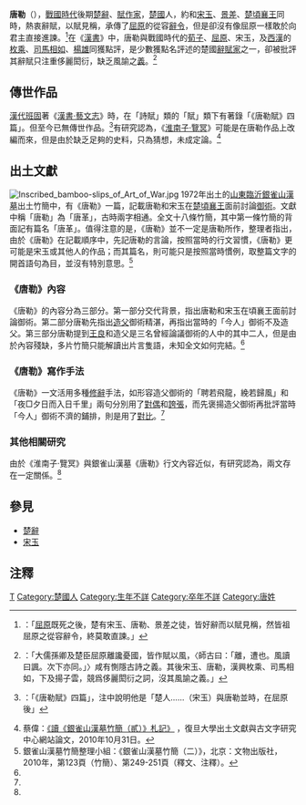 {{先秦人物信息框
|名称=唐勒
|图像=
|图说=
|别称=
|姓=唐
|氏=
|名=勒
|字=
|別名=革
|别字=
|谥號=
|時代=[[戰國|戰國]]後期
|國家=[[楚國|楚國]]
|身份=辭賦作家
|官位=
|爵位=
|出生日期=
|出生地点=
|逝世日期=
|逝世地点=
|在位年代=
|父=
|母=
|正妻=
|妾=
|夫=
|子女=
|太子=
|都城=
|居所=楚國
|墓葬=
|著作=《唐勒賦》四篇（已佚）
}}
'''唐勒'''（{{bd|？||？||catIdx=T唐}}），[[戰國時代|戰國時代]]後期[[楚辭|楚辭]]、[[賦|賦]][[作家|作家]]，[[楚國|楚國]]人，約和[[宋玉|宋玉]]、[[景差|景差]]、[[楚頃襄王|楚頃襄王]]同時，熱衷辭賦，以賦見稱，承傳了[[屈原|屈原]]的從容[[辭令|辭令]]，但是卻沒有像屈原一樣敢於向君主直接進諫。<ref>{{Wikisource history|史記|084|屈原列傳}}：「[[屈原|屈原]]既死之後，楚有宋玉、唐勒、景差之徒，皆好辭而以賦見稱，然皆祖屈原之從容辭令，終莫敢直諫。」</ref>在《[[漢書|漢書]]》中，唐勒與戰國時代的[[荀子|荀子]]、[[屈原|屈原]]、宋玉，及[[西漢|西漢]]的[[枚乘|枚乘]]、[[司馬相如|司馬相如]]、[[楊雄|楊雄]]同獲點評，是少數獲點名評述的楚國[[辭賦家|辭賦家]]之一，卻被批評其辭賦只注重侈麗閎衍，缺乏風諭之[[義|義]]。<ref>{{Wikisource history|漢書|030|藝文志}}：「大儒孫卿及楚臣屈原離讒憂國，皆作賦以風，〈師古曰：「離，遭也。風讀曰諷。次下亦同。」〉咸有惻隱古詩之義。其後宋玉、唐勒，漢興枚乘、司馬相如，下及揚子雲，競爲侈麗閎衍之詞，沒其風諭之義。」</ref>

==傳世作品==
[[漢代|漢代]][[班固|班固]]著《[[漢書·藝文志|漢書·藝文志]]》時，在「詩賦」類的「賦」類下有著錄「《唐勒賦》四篇」。但至今已無傳世作品。<ref>{{Wikisource history|漢書|030|藝文志}}：「《唐勒賦》四篇」，注中說明他是「楚人……（宋玉）與唐勒並時，在屈原後」</ref>有研究認為，《[[淮南子|淮南子·覽冥]]》可能是在唐勒作品上改編而來，但是由於缺乏足夠的史料，只為猜想，未成定論。<ref name="#1">蔡偉：[http://www.gwz.fudan.edu.cn/SrcShow.asp?Src_ID=1296 《讀《銀雀山漢墓竹簡（貳）》札記》] {{Wayback|url=http://www.gwz.fudan.edu.cn/SrcShow.asp?Src_ID=1296 |date=20150505055343 }}，復旦大學出土文獻與古文字研究中心網站論文，2010年10月31日。</ref>

==出土文獻==
[[File:Inscribed_bamboo-slips_of_Art_of_War.jpg|thumb]]
1972年出土的[[山東|山東]][[臨沂|臨沂]][[銀雀山漢墓|銀雀山漢墓]]出土竹簡中，有《唐勒》一篇，記載唐勒和宋玉在[[楚頃襄王|楚頃襄王]]面前討論[[六藝|御術]]。文獻中稱「唐勒」為「唐革」，古時兩字相通。全文十八條竹簡，其中第一條竹簡的背面記有篇名「唐革」。值得注意的是，《唐勒》並不一定是唐勒所作，整理者指出，由於《唐勒》在記載順序中，先記唐勒的言論，按照當時的行文習慣，《唐勒》更可能是宋玉或其他人的作品；而其篇名，則可能只是按照當時慣例，取整篇文字的開首語句為目，並沒有特別意思。<ref name="#2">銀雀山漢墓竹簡整理小組：《銀雀山漢墓竹簡（二）》，北京：文物出版社，2010年，第123頁（竹簡）、第249-251頁（釋文、注釋）。</ref>
===《唐勒》內容===
《唐勒》的內容分為三部分。第一部分交代背景，指出唐勒和宋玉在頃襄王面前討論御術。第二部分唐勒先指出[[造父|造父]]御術精湛，再指出當時的「今人」御術不及造父。第三部分唐勒提到[[王良|王良]]和造父是三名曾經論議御術的人中的其中二人，但是由於內容殘缺，多片竹簡只能解讀出片言隻語，未知全文如何完結。<ref name="#2"/>
===《唐勒》寫作手法===
《唐勒》一文活用多種[[修辭|修辭]]手法，如形容造父御術的「聘若飛龍，絻若歸風」和「夜□夕日而入日千里」兩句分別用了[[對偶|對偶]]和[[誇張|誇張]]，而先褒揚造父御術再批評當時「今人」御術不濟的鋪排，則是用了[[對比|對比]]。<ref name="#2"/>
===其他相關研究===
由於《淮南子·覽冥》與銀雀山漢墓《唐勒》行文內容近似，有研究認為，兩文存在一定關係。<ref name="#1"/>

==參見==
*[[楚辭|楚辭]]
*[[宋玉|宋玉]]

==注釋==
<references/>

[[Category:春秋戰國作家|T]]
[[Category:楚國人|Category:楚國人]]
[[Category:生年不詳|Category:生年不詳]]
[[Category:卒年不詳|Category:卒年不詳]]
[[Category:唐姓|Category:唐姓]]